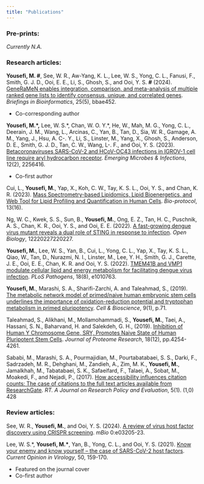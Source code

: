 ```yaml
---
title: "Publications"
---
```


### Pre-prints:

*Currently N.A.*

### Research articles:

**Yousefi, M. \#**, See, W. R., Aw-Yang, K. L., Lee, W. S., Yong, C. L., Fanusi, F., Smith, G. J. D., Ooi, E. E., Li, S., Ghosh, S., and Ooi, Y. S. **\#** (2024). [GeneRaMeN enables integration, comparison, and meta-analysis of multiple ranked gene lists to identify consensus, unique, and correlated genes](https://academic.oup.com/bib/article/25/5/bbae452/7760131). *Briefings in Bioinformatics*, 25(5), bbae452.

-   Co-corresponding author

**Yousefi, M.\*,** Lee, W. S.\*, Chan, W. O. Y.\*, He, W., Mah, M. G., Yong, C. L., Deerain, J. M., Wang, L., Arcinas, C., Yan, B., Tan, D., Sia, W. R., Gamage, A. M., Yang, J., Hsu, A. C-. Y., Li, S., Linster, M., Yang, X., Ghosh, S., Anderson, D. E., Smith, G. J. D., Tan, C. W., Wang, L-. F., and Ooi, Y. S. (2023). [Betacoronaviruses SARS-CoV-2 and HCoV-OC43 infections in IGROV-1 cell line require aryl hydrocarbon receptor](https://www.tandfonline.com/doi/full/10.1080/22221751.2023.2256416). *Emerging Microbes & Infections*, 12(2), 2256416.

-   Co-first author

Cui, L., **Yousefi, M.**, Yap, X., Koh, C. W., Tay, K. S. L., Ooi, Y. S., and Chan, K. R. (2023). [Mass Spectrometry-based Lipidomics, Lipid Bioenergetics, and Web Tool for Lipid Profiling and Quantification in Human Cells](https://bio-protocol.org/en/bpdetail?id=4742&type=0). *Bio-protocol*, 13(16).

Ng, W. C., Kwek, S. S., Sun, B., **Yousefi, M.**, Ong, E. Z., Tan, H. C., Puschnik, A. S., Chan, K. R., Ooi, Y. S., and Ooi, E. E. (2022). [A fast-growing dengue virus mutant reveals a dual role of STING in response to infection](https://royalsocietypublishing.org/doi/10.1098/rsob.220227). *Open Biology*, 12220227220227.

**Yousefi, M.**, Lee, W. S., Yan, B., Cui, L., Yong, C. L., Yap, X., Tay, K. S. L., Qiao, W., Tan, D., Nurazmi, N. I., Linster, M., Lee, Y. H., Smith, G. J., Carette, J. E., Ooi, E. E., Chan, K. R. and Ooi, Y. S. (2022). [TMEM41B and VMP1 modulate cellular lipid and energy metabolism for facilitating dengue virus infection](https://journals.plos.org/plospathogens/article?id=10.1371/journal.ppat.1010763). *PLoS Pathogens*, 18(8), e1010763.

**Yousefi, M.**, Marashi, S. A., Sharifi-Zarchi, A. and Taleahmad, S., (2019). [The metabolic network model of primed/naive human embryonic stem cells underlines the importance of oxidation-reduction potential and tryptophan metabolism in primed pluripotency](https://cellandbioscience.biomedcentral.com/articles/10.1186/s13578-019-0334-7). *Cell & Bioscience*, 9(1), p.71.

Taleahmad, S., Alikhani, M., Mollamohammadi, S., **Yousefi, M.**, Taei, A., Hassani, S. N., Baharvand, H. and Salekdeh, G. H., (2019). [Inhibition of Human Y Chromosome Gene, SRY, Promotes Naive State of Human Pluripotent Stem Cells](https://pubs.acs.org/doi/10.1021/acs.jproteome.9b00396). *Journal of Proteome Research*, 18(12), pp.4254-4261.

Sababi, M., Marashi, S. A., Pourmajidian, M., Pourtabatabaei, S. S., Darki, F., Sadrzadeh, M. R., Dehghani, M., Zandieh, A., Zim, M. K., **Yousefi, M.**, Jamalkhah, M., Tabatabaei, S. K., Safaeifard, F., Talaei, A., Sobat, M., Moakedi, F., and Nejadi, P., (2017). [How accessibility influences citation counts: The case of citations to the full text articles available from ResearchGate](https://riviste.unimi.it/index.php/roars/article/view/7997). *RT. A Journal on Research Policy and Evaluation*, 5(1). (1,0) 428

### Review articles:

See, W. R., **Yousefi, M.**, and Ooi, Y. S. (2024). [A review of virus host factor discovery using CRISPR screening](https://journals.asm.org/doi/10.1128/mbio.03205-23). *mBio* 0:e03205-23.

Lee, W. S.\*, **Yousefi, M.\***, Yan, B., Yong, C. L., and Ooi, Y. S. (2021). [Know your enemy and know yourself -- the case of SARS-CoV-2 host factors](https://www.sciencedirect.com/science/article/pii/S1879625721000948). *Current Opinion in Virology*, 50, 159-170.

-   Featured on the journal cover
-   Co-first author
